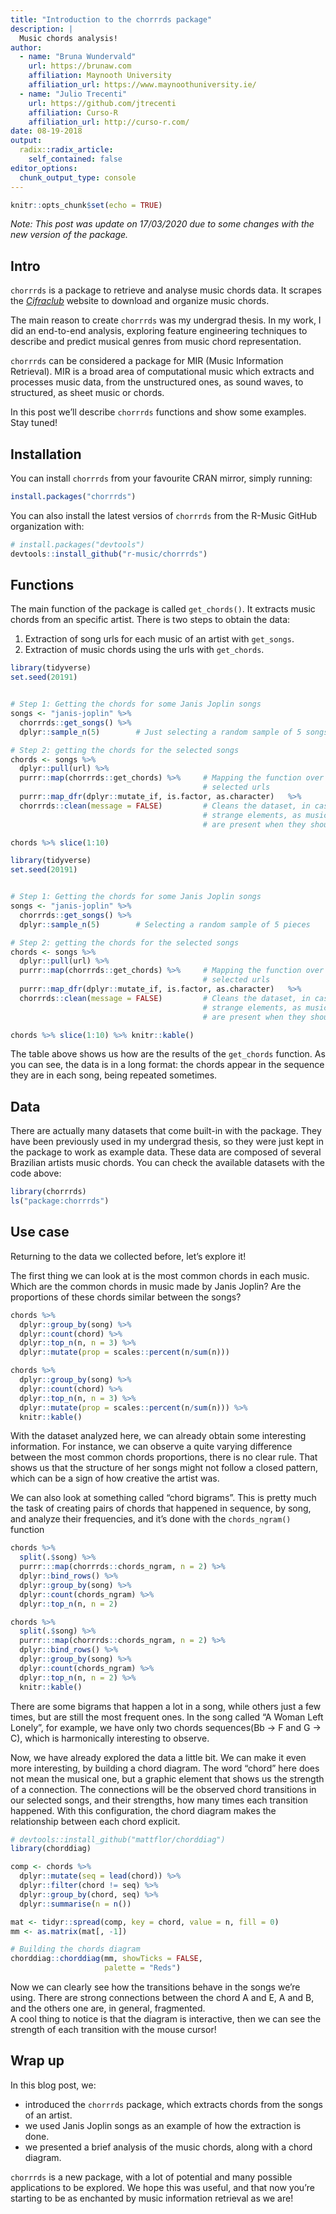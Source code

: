 ```yaml
---
title: "Introduction to the chorrrds package"
description: |
  Music chords analysis!
author:
  - name: "Bruna Wundervald"
    url: https://brunaw.com
    affiliation: Maynooth University
    affiliation_url: https://www.maynoothuniversity.ie/
  - name: "Julio Trecenti"
    url: https://github.com/jtrecenti
    affiliation: Curso-R
    affiliation_url: http://curso-r.com/
date: 08-19-2018
output:
  radix::radix_article:
    self_contained: false
editor_options: 
  chunk_output_type: console
---
```


```r
knitr::opts_chunk$set(echo = TRUE)
```

*Note: This post was update on 17/03/2020 due to some changes with the new version of the package.*

## Intro

`chorrrds` is a package to retrieve and analyse music chords data. 
It scrapes the [*Cifraclub*](cifraclub.com.br/)
website to download and organize music chords.

The main reason to create `chorrrds` was my undergrad thesis. In 
my work, I did an end-to-end analysis, exploring feature engineering
techniques to describe and predict musical genres from music chord 
representation.

`chorrrds` can be considered a package for MIR (Music Information 
Retrieval). MIR is a broad area of computational music which extracts 
and processes music data, from the unstructured ones, as sound waves,
to structured, as sheet music or chords.

In this post we'll describe `chorrrds` functions and show 
some examples. Stay tuned!

## Installation

You can install `chorrrds` from your favourite CRAN mirror, simply running:

```r
install.packages("chorrrds")
```

You can also install the latest versios of `chorrrds` from the 
R-Music GitHub organization with:

```r
# install.packages("devtools")
devtools::install_github("r-music/chorrrds")
```

## Functions

The main function of the package is called `get_chords()`. It
extracts music chords from an specific artist. There is two 
steps to obtain the data:

  1. Extraction of song urls for each music of an artist with `get_songs`.
  2. Extraction of music chords using the urls with `get_chords`.

```r
library(tidyverse) 
set.seed(20191)


# Step 1: Getting the chords for some Janis Joplin songs
songs <- "janis-joplin" %>% 
  chorrrds::get_songs() %>% 
  dplyr::sample_n(5)        # Just selecting a random sample of 5 songs 

# Step 2: getting the chords for the selected songs
chords <- songs %>% 
  dplyr::pull(url) %>%                     
  purrr::map(chorrrds::get_chords) %>%     # Mapping the function over the 
                                           # selected urls
  purrr::map_dfr(dplyr::mutate_if, is.factor, as.character)   %>% 
  chorrrds::clean(message = FALSE)         # Cleans the dataset, in case
                                           # strange elements, as music lyrics, 
                                           # are present when they shouldn't

chords %>% slice(1:10) 
```

```r
library(tidyverse) 
set.seed(20191)


# Step 1: Getting the chords for some Janis Joplin songs
songs <- "janis-joplin" %>% 
  chorrrds::get_songs() %>% 
  dplyr::sample_n(5)        # Selecting a random sample of 5 pieces 

# Step 2: getting the chords for the selected songs
chords <- songs %>% 
  dplyr::pull(url) %>%                     
  purrr::map(chorrrds::get_chords) %>%     # Mapping the function over the 
                                           # selected urls
  purrr::map_dfr(dplyr::mutate_if, is.factor, as.character)   %>% 
  chorrrds::clean(message = FALSE)         # Cleans the dataset, in case
                                           # strange elements, as music lyrics, 
                                           # are present when they shouldn't

chords %>% slice(1:10) %>% knitr::kable()
```


The table above shows us how are the results of the `get_chords`
function. As you can see, the data is in a long format: the chords 
appear in the sequence they are in each song, being repeated
sometimes. 


## Data

There are actually many datasets that come built-in
with the package. They have been previously used in my
undergrad thesis, so they were just kept in the package to
work as example data. These data are composed of several 
Brazilian artists music chords. You can check the available 
datasets with the  code above: 

```r
library(chorrrds)
ls("package:chorrrds")                 
```


## Use case

Returning to the data we collected before, let's explore it! 

The first thing we can look at is the most common chords in 
each music. Which are the common chords in music made
by Janis Joplin? Are the proportions of these chords
similar between the songs? 

```r
chords %>% 
  dplyr::group_by(song) %>% 
  dplyr::count(chord) %>%
  dplyr::top_n(n, n = 3) %>%
  dplyr::mutate(prop = scales::percent(n/sum(n))) 
```


```r
chords %>% 
  dplyr::group_by(song) %>% 
  dplyr::count(chord) %>%
  dplyr::top_n(n, n = 3) %>%
  dplyr::mutate(prop = scales::percent(n/sum(n))) %>% 
  knitr::kable()
```

With the dataset analyzed here, we can already
obtain some interesting information. For instance, 
we can observe a quite varying difference between the 
most common chords proportions, there is no clear rule. 
That shows us that the structure of her songs 
might not follow a closed pattern, which can be a sign of how 
creative the artist was. 

We can also look at something called "chord bigrams". This
is pretty much the task of creating pairs of chords that 
happened in sequence, by song, and analyze their frequencies, 
and it's done with the `chords_ngram()` function

```r
chords %>%
  split(.$song) %>% 
  purrr:::map(chorrrds::chords_ngram, n = 2) %>% 
  dplyr::bind_rows() %>% 
  dplyr::group_by(song) %>% 
  dplyr::count(chords_ngram) %>% 
  dplyr::top_n(n, n = 2) 
```

```r
chords %>%
  split(.$song) %>% 
  purrr:::map(chorrrds::chords_ngram, n = 2) %>% 
  dplyr::bind_rows() %>% 
  dplyr::group_by(song) %>% 
  dplyr::count(chords_ngram) %>% 
  dplyr::top_n(n, n = 2) %>% 
  knitr::kable()
```

There are some bigrams that happen a lot in a song, while 
others just a few times, but are still the most frequent ones. In 
the song called "A Woman Left Lonely", for example,
we have only two chords sequences(Bb -> F and G -> C), 
which is harmonically interesting to observe. 


Now, we have already explored the data a little bit. We can
make it even more interesting, by building a chord diagram. 
The word "chord" here does not mean the musical one, but a
graphic element that shows us the strength of a connection. 
The connections will be the observed chord transitions in our
selected songs, and their strengths, how many times each
transition happened. With this configuration, the chord
diagram makes the relationship between each chord
explicit. 

```r
# devtools::install_github("mattflor/chorddiag")
library(chorddiag)

comp <- chords %>% 
  dplyr::mutate(seq = lead(chord)) %>% 
  dplyr::filter(chord != seq) %>% 
  dplyr::group_by(chord, seq) %>%  
  dplyr::summarise(n = n())

mat <- tidyr::spread(comp, key = chord, value = n, fill = 0)  
mm <- as.matrix(mat[, -1]) 

# Building the chords diagram
chorddiag::chorddiag(mm, showTicks = FALSE,
                     palette = "Reds")
```

Now we can clearly see how the transitions behave 
in the songs we're using. There are strong 
connections between the chord A and E, A and 
B, and the others one are, in general, fragmented.  
A cool thing to notice is that the diagram
is interactive, then we can see the strength 
of each transition with the mouse cursor!  

## Wrap up

In this blog post, we:   

  - introduced the `chorrrds` package, which
  extracts chords from the songs of an artist.
  - we used Janis Joplin songs as an example of how
  the extraction is done. 
  - we presented a brief analysis of the
  music chords, along with a chord diagram.  
  
`chorrrds` is a new package, with a lot of 
potential and many possible applications
to be explored. We hope this was useful, and 
that now you're starting to be as enchanted by
music information retrieval as we are!



